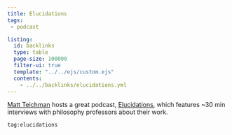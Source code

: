 ```yaml
---
title: Elucidations
tags: 
 - podcast

listing:
  id: backlinks
  type: table
  page-size: 100000
  filter-ui: true
  template: "../../ejs/custom.ejs"
  contents:
    - ../../backlinks/elucidations.yml
---
```


[Matt Teichman](https://home.uchicago.edu/~teichman/about.html) hosts a great podcast, [Elucidations](https://elucidations.vercel.app/), which features ~30 min interviews with philosophy professors about their work.

```query
tag:elucidations
```